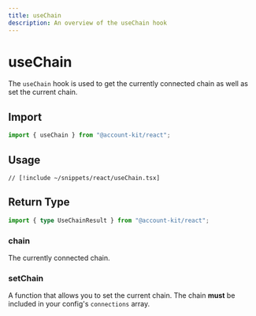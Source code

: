 ```yaml
---
title: useChain
description: An overview of the useChain hook
---
```


# useChain

The `useChain` hook is used to get the currently connected chain as well as set the current chain.

## Import

```ts
import { useChain } from "@account-kit/react";
```

## Usage

```tsx [useChain.tsx]
// [!include ~/snippets/react/useChain.tsx]
```

## Return Type

```ts
import { type UseChainResult } from "@account-kit/react";
```

### chain

The currently connected chain.

### setChain

A function that allows you to set the current chain. The chain **must** be included in your config's `connections` array.
